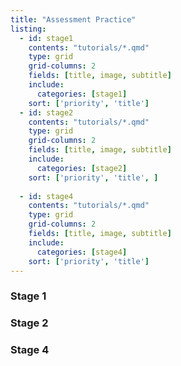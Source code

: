 ```yaml
---
title: "Assessment Practice"
listing: 
  - id: stage1
    contents: "tutorials/*.qmd"
    type: grid
    grid-columns: 2
    fields: [title, image, subtitle]
    include:
      categories: [stage1]
    sort: ['priority', 'title']
  - id: stage2
    contents: "tutorials/*.qmd"
    type: grid
    grid-columns: 2
    fields: [title, image, subtitle]
    include:
      categories: [stage2]
    sort: ['priority', 'title', ]
    
  - id: stage4
    contents: "tutorials/*.qmd"
    type: grid
    grid-columns: 2
    fields: [title, image, subtitle]
    include:
      categories: [stage4]
    sort: ['priority', 'title']
---
```




### Stage 1
  
:::{#stage1}
:::



### Stage 2

:::{#stage2}
:::


### Stage 4

:::{#stage4}
:::